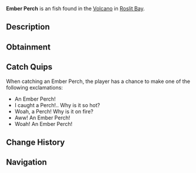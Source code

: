 {{FishInfobox
|image          = Ember Perch.png
|rarity         = Unusual
|sea            = First Sea
|location       = [[Roslit Volcano]]
|sublocation    = 
|sources        = Fishing Rod
|radar_location = 
|xp             = 100
|weather        = Clear
|time           = 
|season         = 
|bait           = 
|base_weight    = 1.5
|base_value     = 160
|weight_range   = 1.1
|base_chance    = 80
|base_resil     = 40
}}
'''Ember Perch''' is an {{Rarity|Unusual}} fish found in the [[Roslit Bay#Roslit Volcano|Volcano]] in [[Roslit Bay]].

== Description ==
{{Description|The Ember Perch is a lava swimming fish with a resemblance to the fresh water 'Perch'. The Ember Perch is acute in volcanic habitats due to their thick skin and ability to turn coal and carbon into a food source.|Bestiary Entry}}

== Obtainment ==
{{Description|Found in volcanic regions.|Bestiary Hint}}
{{Fish Availability|
Roslit Bay/Roslit Volcano
|top_rods      = 
Training Rod\473395.65\491495.95;
Flimsy Rod\406607.06\321715.82;
Trident Rod\346767.26\166209.49;
Leviathan's Fang Rod\343615.29\176889.51;
Free Spirit Rod\317181.91\165153.06;
Resourceful Rod\188085.68\140370.21;
No-Life Rod\286616.18\229995.35;
Seraphic Rod\260494.34\225962.43;
Tempest Rod\256862.96\218172.97;
Fast Rod\216048.27\208132.24;
Astralhook Rod\254524.5\10331.3;
Ethereal Prism Rod\251624.94\63084.32;
Challenger's Rod\245704.13\206747.64;
Rod Of The Forgotten Fang\236939.91\205913.76;
Zeus Rod\228523.65\191615.47;
Verdant Shear Rod\227889.11\191615.47;
Rod Of The Exalted One\218907.96\175429.86;
Blazebringer Rod\216787.03\181004.28;
Rod Of The Depths\216634.46\186532.87;
Depthseeker Rod\211877.49\175907.35;
Volcanic Rod\208854.67\167955.95;
Reinforced Rod\200459.34\157067.16;
Avalanche Rod\199601.46\157387.11;
Magma Rod\165675.6\139356.71;
Steady Rod\109673.94\79207.66
|recommended   = Training Rod
}}

== Catch Quips ==
When catching an Ember Perch, the player has a chance to make one of the following exclamations:
* An Ember Perch!
* I caught a Perch!.. Why is it so hot?
* Woah, a Perch! Why is it on fire?
* Aww! An Ember Perch!
* Woah! An Ember Perch!

== Change History ==
{{Change History|{{subst:Current Version}}}}

== Navigation ==
{{Fish Navbox|Roslit Volcano}}
